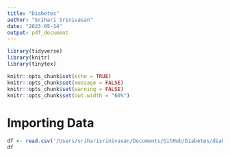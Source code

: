 ```yaml
---
title: "Diabetes"
author: "Srihari Srinivasan"
date: "2023-05-14"
output: pdf_document
---
```


```r
library(tidyverse)
library(knitr)
library(tinytex)

knitr::opts_chunk$set(echo = TRUE)
knitr::opts_chunk$set(message = FALSE)
knitr::opts_chunk$set(warning = FALSE)
knitr::opts_chunk$set(out.width = "60%")
```

# Importing Data

```r
df <- read.csv('/Users/sriharisrinivasan/Documents/GitHub/Diabetes/diabetes.csv')
df
```

